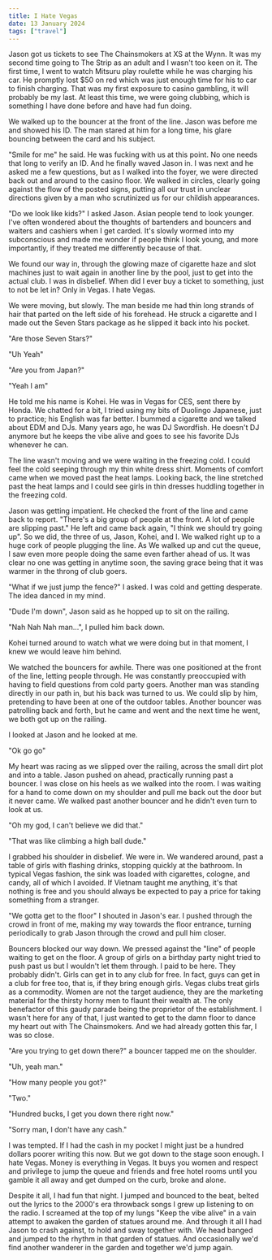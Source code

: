 ```yaml
---
title: I Hate Vegas
date: 13 January 2024
tags: ["travel"]
---
```


Jason got us tickets to see The Chainsmokers at XS at the Wynn. It was my
second time going to The Strip as an adult and I wasn't too keen on it.
The first time, I went to watch Mitsuru play roulette while he was charging his car.
He promptly lost $50 on red which was just enough time for his to car to finish charging.
That was my first exposure to casino gambling, it will probably be my last.
At least this time, we were going clubbing, which is something I have done
before and have had fun doing.

We walked up to the bouncer at the front of the line. Jason was before me and showed
his ID. The man stared at him for a long time, his glare bouncing between the card
and his subject.

"Smile for me" he said. He was fucking with us at this point. No one needs that
long to verify an ID. And he finally waved Jason in.
I was next and he asked me a few questions, but as I walked into the foyer, we
were directed back out and around to the casino floor. We walked in circles,
clearly going against the flow of the posted signs, putting all our trust
in unclear directions given by a man who scrutinized us for our childish
appearances.

"Do we look like kids?" I asked Jason. Asian people tend to look younger.
I've often wondered about the thoughts of bartenders and bouncers and waiters and cashiers when
I get carded. It's slowly wormed into my subconscious and made me wonder if
people think I look young, and more importantly, if they treated me differently
because of that.

We found our way in, through the glowing maze of cigarette haze and slot machines just
to wait again in another line by the pool, just to get into the actual club.
I was in disbelief. When did I ever buy a ticket to something, just to not be let in?
Only in Vegas. I hate Vegas.

We were moving, but slowly. The man beside me had thin long strands of hair that
parted on the left side of his forehead. He struck a cigarette and I made out
the Seven Stars package as he slipped it back into his pocket.

"Are those Seven Stars?"

"Uh Yeah"

"Are you from Japan?"

"Yeah I am"

He told me his name is Kohei. He was in Vegas for CES, sent there by Honda.
We chatted for a bit, I tried using my bits of Duolingo Japanese, just
to practice; his English was far better. I bummed a cigarette and we talked
about EDM and DJs. Many years ago, he was DJ Swordfish. He doesn't DJ anymore
but he keeps the vibe alive and goes to see his favorite DJs whenever he can.

The line wasn't moving and we were waiting in the freezing cold.
I could feel the cold seeping through my thin white dress shirt.
Moments of comfort came when we moved past the heat lamps.
Looking back, the line stretched past the heat lamps and I could see girls in
thin dresses huddling together in the freezing cold.

Jason was getting impatient. He checked the front of the line and came back to report.
"There's a big group of people at the front. A lot of people are slipping past."
He left and came back again, "I think we should try going up".
So we did, the three of us, Jason, Kohei, and I.
We walked right up to a huge cork of people plugging the line.
As We walked up and cut the queue, I saw even more people doing the same even
farther ahead of us. It was clear no one was getting in anytime soon, the saving
grace being that it was warmer in the throng of club goers.

"What if we just jump the fence?" I asked. I was cold and getting desperate.
The idea danced in my mind.

"Dude I'm down", Jason said as he hopped up to sit on the railing.

"Nah Nah Nah man...", I pulled him back down.

Kohei turned around to watch what we were doing but in that moment, I knew
we would leave him behind.

We watched the bouncers for awhile. There was one positioned at the front of the
line, letting people through. He was constantly preoccupied with having to field
questions from cold party goers. Another man was standing directly in our path in,
but his back was turned to us. We could slip by him, pretending to have been
at one of the outdoor tables. Another bouncer was patrolling back and forth, but
he came and went and the next time he went, we both got up on the railing.

I looked at Jason and he looked at me.

"Ok go go"

My heart was racing as we slipped over the railing, across the small dirt plot and into
a table. Jason pushed on ahead, practically running past a bouncer. I was close on his heels
as we walked into the room.
I was waiting for a hand to come down on my shoulder and pull me back out the door
but it never came. We walked past another bouncer and he didn't even turn to look
at us.

"Oh my god, I can't believe we did that."

"That was like climbing a high ball dude."

I grabbed his shoulder in disbelief. We were in.
We wandered around, past a table of girls with flashing drinks, stopping quickly
at the bathroom. In typical Vegas fashion, the sink was loaded with cigarettes,
cologne, and candy, all of which I avoided. If Vietnam taught me anything, it's
that nothing is free and you should always be expected to pay a price for taking
something from a stranger.

"We gotta get to the floor" I shouted in Jason's ear. I pushed through the crowd in front of me,
making my way towards the floor entrance, turning periodically to grab Jason
through the crowd and pull him closer.

Bouncers blocked our way down.
We pressed against the "line" of people waiting to get on the floor. A group of
girls on a birthday party night tried to push past us but I wouldn't let them through.
I paid to be here. They probably didn't. Girls can get in to any club for free.
In fact, guys can get in a club for free too, that is, if they bring enough girls.
Vegas clubs treat girls as a commodity. Women are not the target audience, they
are the marketing material for the thirsty horny men to flaunt their wealth at.
The only benefactor of this gaudy parade being the proprietor of the establishment.
I wasn't here for any of that, I just wanted to get to the damn floor to dance
my heart out with The Chainsmokers. And we had already gotten this far, I was so close.

"Are you trying to get down there?" a bouncer tapped me on the shoulder.

"Uh, yeah man."

"How many people you got?"

"Two."

"Hundred bucks, I get you down there right now."

"Sorry man, I don't have any cash."

I was tempted. If I had the cash in my pocket I might just be a hundred
dollars poorer writing this now. But we got down to the stage soon enough.
I hate Vegas. Money is everything in Vegas. It buys you women and respect and
privilege to jump the queue and friends and free hotel rooms until you gamble
it all away and get dumped on the curb, broke and alone.

Despite it all, I had fun that night. I jumped and bounced to the beat, belted out
the lyrics to the 2000's era throwback songs I grew up listening to on the radio.
I screamed at the top of my lungs "Keep the vibe alive" in a vain attempt to awaken
the garden of statues around me. And through it all I had Jason to crash against,
to hold and sway together with. We head banged and jumped to the rhythm in that
garden of statues. And occasionally we'd find another wanderer in the garden
and together we'd jump again.
